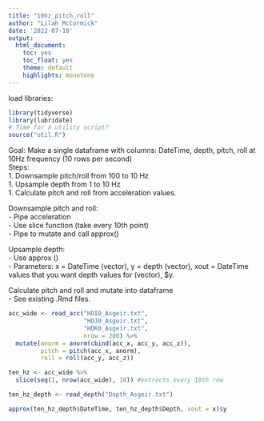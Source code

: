 ```yaml
---
title: "10hz_pitch_roll"
author: "Lilah McCormick"
date: '2022-07-18'
output: 
  html_document:
    toc: yes
    toc_float: yes 
    theme: default 
    highlights: monotone
---
```

load libraries: 
```r
library(tidyverse)
library(lubridate)
# Time for a utility script?
source("util.R")
```

Goal: Make a single dataframe with columns: DateTime, depth, pitch, roll at 10Hz frequency (10 rows per second)  
Steps:   
1. Downsample pitch/roll from 100 to 10 Hz  
1. Upsample depth from 1 to 10 Hz  
1. Calculate pitch and roll from acceleration values. 

Downsample pitch and roll:   
- Pipe acceleration  
- Use slice function (take every 10th point)   
- Pipe to mutate and call approx()  

Upsample depth:  
- Use approx ()  
- Parameters: x = DateTime (vector), y = depth (vector), xout = DateTime values that you want depth values for   (vector), $y.    

Calculate pitch and roll and mutate into dataframe   
- See existing .Rmd files.  

```r
acc_wide <- read_acc("HDI0_Asgeir.txt", 
                     "HDJ0_Asgeir.txt", 
                     "HDK0_Asgeir.txt", 
                     nrow = 200) %>% 
  mutate(anorm = anorm(cbind(acc_x, acc_y, acc_z)),
         pitch = pitch(acc_x, anorm),
         roll = roll(acc_y, acc_z))
```

```r
ten_hz <- acc_wide %>% 
  slice(seq(1, nrow(acc_wide), 10)) #extracts every 10th row 
```

```r
ten_hz_depth <- read_depth("Depth_Asgeir.txt")
```


```r
approx(ten_hz_depth$DateTime, ten_hz_depth$Depth, xout = x)$y
```



